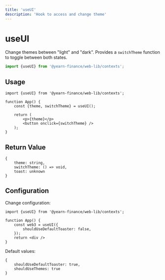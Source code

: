 ```yaml
---
title: 'useUI'
description: 'Hook to access and change theme'
---
```


# useUI
Change themes between "light" and "dark". Provides a `switchTheme` function to toggle between both states. 

```ts
import {useUI} from '@yearn-finance/web-lib/contexts';
```

## Usage

```tsx
import {useUI} from '@yearn-finance/web-lib/contexts';

function App() {
	const {theme, switchTheme} = useUI();

	return (
		<p>{theme}</p>
		<button onclick={switchTheme} />
	);
}
```

## Return Value

```tsx
{
	theme: string,
	switchTheme: () => void,
	toast: unknown
}
```

## Configuration

Change configuration:

```tsx
import {useUI} from '@yearn-finance/web-lib/contexts';

function App() { 
	const web3 = useUI({
		shouldUseDefaultToaster: false,
	});
	return <div />
}
```

Default values:

```tsx
{
	shouldUseDefaultToaster: true,
	shouldUseThemes: true
}
```